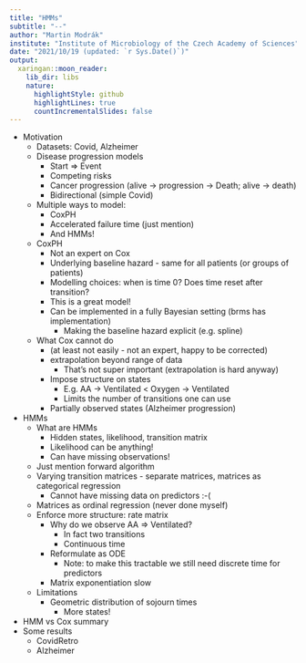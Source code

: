 ```yaml
---
title: "HMMs"
subtitle: "--"
author: "Martin Modrák"
institute: "Institute of Microbiology of the Czech Academy of Sciences"
date: "2021/10/19 (updated: `r Sys.Date()`)"
output:
  xaringan::moon_reader:
    lib_dir: libs
    nature:
      highlightStyle: github
      highlightLines: true
      countIncrementalSlides: false
---
```


- Motivation
  - Datasets: Covid, Alzheimer
  - Disease progression models
    - Start => Event
    - Competing risks
    - Cancer progression (alive -> progression -> Death; alive -> death)
    - Bidirectional (simple Covid)
  - Multiple ways to model:
    - CoxPH
    - Accelerated failure time (just mention)
    - And HMMs!
  - CoxPH
    - Not an expert on Cox
    - Underlying baseline hazard - same for all patients (or groups of patients)
    - Modelling choices: when is time 0? Does time reset after transition?
    - This is a great model! 
    - Can be implemented in a fully Bayesian setting (brms has implementation)
      - Making the baseline hazard explicit (e.g. spline)
  - What Cox cannot do
    - (at least not easily - not an expert, happy to be corrected)
    - extrapolation beyond range of data
      - That's not super important (extrapolation is hard anyway)
    - Impose structure on states
      - E.g. AA -> Ventilated < Oxygen -> Ventilated
      - Limits the number of transitions one can use
    - Partially observed states (Alzheimer progression)
- HMMs 
  - What are HMMs
    - Hidden states, likelihood, transition matrix
    - Likelihood can be anything!
    - Can have missing observations!
  - Just mention forward algorithm
  - Varying transition matrices - separate matrices, matrices as categorical regression
    - Cannot have missing data on predictors :-(
  - Matrices as ordinal regression (never done myself)
  - Enforce more structure: rate matrix
    - Why do we observe AA => Ventilated?
      - In fact two transitions
      - Continuous time 
    - Reformulate as ODE
      - Note: to make this tractable we still need discrete time for predictors
    - Matrix exponentiation slow
  - Limitations
    - Geometric distribution of sojourn times
      - More states!
- HMM vs Cox summary
- Some results
  - CovidRetro
  - Alzheimer
  
